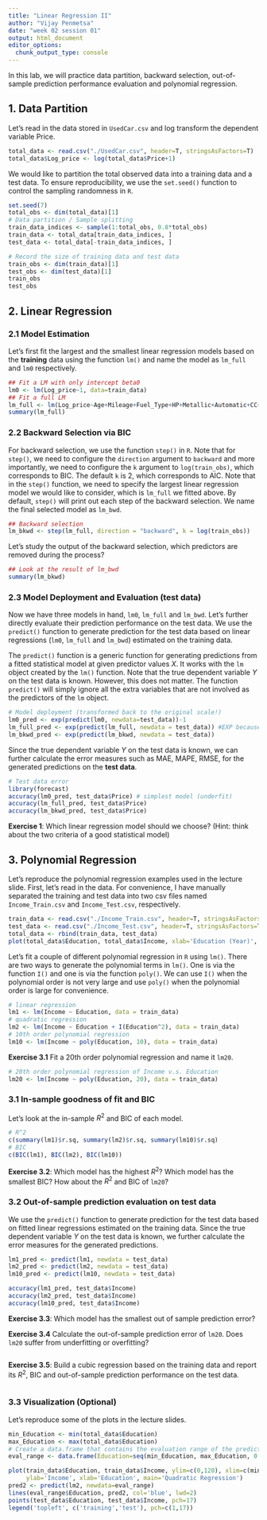 ```yaml
---
title: "Linear Regression II"
author: "Vijay Penmetsa"
date: "week 02 session 01"
output: html_document
editor_options: 
  chunk_output_type: console
---
```


In this lab, we will practice data partition, backward selection, out-of-sample prediction performance evaluation and polynomial regression.

## 1. Data Partition
Let's read in the data stored in `UsedCar.csv` and log transform the dependent variable Price.
```r
total_data <- read.csv("./UsedCar.csv", header=T, stringsAsFactors=T)
total_data$Log_price <- log(total_data$Price+1)
```

We would like to partition the total observed data into a training data and a test data. To ensure reproducibility, we use the `set.seed()` function to control the sampling randomness in `R`.
```r
set.seed(7)
total_obs <- dim(total_data)[1]
# Data partition / Sample splitting
train_data_indices <- sample(1:total_obs, 0.8*total_obs)
train_data <- total_data[train_data_indices, ]
test_data <- total_data[-train_data_indices, ]

# Record the size of training data and test data
train_obs <- dim(train_data)[1]
test_obs <- dim(test_data)[1]
train_obs
test_obs

```


## 2. Linear Regression 
### 2.1 Model Estimation
Let's first fit the largest and the smallest linear regression models based on the **training** data using the function `lm()` and name the model as `lm_full` and `lm0` respectively.
```r
## Fit a LM with only intercept beta0
lm0 <- lm(Log_price~1, data=train_data)
## Fit a full LM
lm_full <- lm(Log_price~Age+Mileage+Fuel_Type+HP+Metallic+Automatic+CC+Doors+Quarterly_Tax+Weight, data=train_data)
summary(lm_full)
```

### 2.2 Backward Selection via BIC
For backward selection, we use the function `step()` in `R`. Note that for `step()`, we need to configure the `direction` argument to `backward` and more importantly, we need to configure the `k` argument to `log(train_obs)`, which corresponds to BIC. The default `k` is 2, which corresponds to AIC. Note that in the `step()` function, we need to specify the largest linear regression model we would like to consider, which is `lm_full` we fitted above. By default, `step()` will print out each step of the backward selection. We name the final selected model as `lm_bwd`.
```r
## Backward selection
lm_bkwd <- step(lm_full, direction = "backward", k = log(train_obs))
```

Let's study the output of the backward selection, which predictors are removed during the process?
```r
## Look at the result of lm_bwd
summary(lm_bkwd)
```


### 2.3 Model Deployment and Evaluation (test data)
Now we have three models in hand, `lm0`, `lm_full` and `lm_bwd`. Let's further directly evaluate their prediction performance on the test data. We use the `predict()` function to generate prediction for the test data based on linear regressions (`lm0`, `lm_full` and `lm_bwd`) estimated on the training data. 

The `predict()` function is a generic function for generating predictions from a fitted statistical model at given predictor values $X$. It works with the `lm` object created by the `lm()` function. Note that the true dependent variable $Y$ on the test data is known. However, this does not matter. The function `predict()` will simply ignore all the extra variables that are not involved as the predictors of the `lm` object. 

```r
# Model deployment (transformed back to the original scale!)
lm0_pred <- exp(predict(lm0, newdata=test_data))-1
lm_full_pred <- exp(predict(lm_full, newdata = test_data)) #EXP because it is in LOG form
lm_bkwd_pred <- exp(predict(lm_bkwd, newdata = test_data))

```

Since the true dependent variable $Y$ on the test data is known, we can further calculate the error measures such as MAE, MAPE, RMSE, for the generated predictions on the **test data**.
```r
# Test data error
library(forecast)
accuracy(lm0_pred, test_data$Price) # simplest model (underfit)
accuracy(lm_full_pred, test_data$Price)
accuracy(lm_bkwd_pred, test_data$Price)
```

**Exercise 1**: Which linear regression model should we choose? (Hint: think about the two criteria of a good statistical model)


## 3. Polynomial Regression
Let's reproduce the polynomial regression examples used in the lecture slide. First, let's read in the data. For convenience, I have manually separated the training and test data into two csv files named `Income_Train.csv` and `Income_Test.csv`, respectively.

```r
train_data <- read.csv("./Income_Train.csv", header=T, stringsAsFactors=T)
test_data <- read.csv("./Income_Test.csv", header=T, stringsAsFactors=T)
total_data <- rbind(train_data, test_data)
plot(total_data$Education, total_data$Income, xlab='Education (Year)', ylab='Income (1000s)', main='Income v.s. Year')
```

Let's fit a couple of different polynomial regression in `R` using `lm()`. There are two ways to generate the polynomial terms in `lm()`. One is via the function `I()` and one is via the function `poly()`. We can use `I()` when the polynomial order is not very large and use `poly()` when the polynomial order is large for convenience.
```r
# linear regression
lm1 <- lm(Income ~ Education, data = train_data)
# quadratic regression
lm2 <- lm(Income ~ Education + I(Education^2), data = train_data)
# 10th order polynomial regression
lm10 <- lm(Income ~ poly(Education, 10), data = train_data)
```

**Exercise 3.1** Fit a 20th order polynomial regression and name it `lm20`.
```r
# 20th order polynomial regression of Income v.s. Education
lm20 <- lm(Income ~ poly(Education, 20), data = train_data)
```


### 3.1 In-sample goodness of fit and BIC
Let's look at the in-sample $R^2$ and BIC of each model. 
```r
# R^2
c(summary(lm1)$r.sq, summary(lm2)$r.sq, summary(lm10)$r.sq)
# BIC
c(BIC(lm1), BIC(lm2), BIC(lm10))
```

**Exercise 3.2**: Which model has the highest $R^2?$ Which model has the smallest BIC? How about the $R^2$ and BIC of `lm20`?


### 3.2 Out-of-sample prediction evaluation on test data
We use the `predict()` function to generate prediction for the test data based on fitted linear regressions estimated on the training data. Since the true dependent variable $Y$ on the test data is known, we further calculate the error measures for the generated predictions.

```r
lm1_pred <- predict(lm1, newdata = test_data)
lm2_pred <- predict(lm2, newdata = test_data)
lm10_pred <- predict(lm10, newdata = test_data)

accuracy(lm1_pred, test_data$Income)
accuracy(lm2_pred, test_data$Income)
accuracy(lm10_pred, test_data$Income)
```

**Exercise 3.3**: Which model has the smallest out of sample prediction error?

**Exercise 3.4** Calculate the out-of-sample prediction error of `lm20`. Does `lm20` suffer from underfitting or overfitting?

```r

```

**Exercise 3.5**: Build a cubic regression based on the training data and report its $R^2$, BIC and out-of-sample prediction performance on the test data.
```r

```


### 3.3 Visualization (Optional)
Let's reproduce some of the plots in the lecture slides.
```r
min_Education <- min(total_data$Education)
max_Education <- max(total_data$Education)
# Create a data.frame that contains the evaluation range of the predictor Education
eval_range <- data.frame(Education=seq(min_Education, max_Education, 0.01))

plot(train_data$Education, train_data$Income, ylim=c(0,120), xlim=c(min_Education,max_Education),
     ylab='Income', xlab='Education', main='Quadratic Regression')
pred2 <- predict(lm2, newdata=eval_range)
lines(eval_range$Education, pred2, col='blue', lwd=2)
points(test_data$Education, test_data$Income, pch=17)
legend('topleft', c('training','test'), pch=c(1,17))
```

